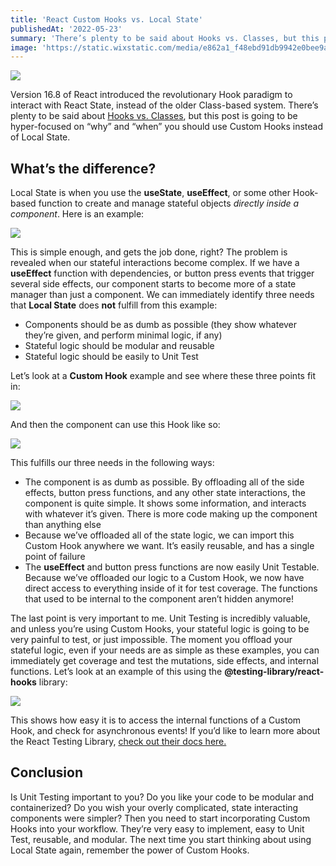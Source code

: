 ```yaml
---
title: 'React Custom Hooks vs. Local State'
publishedAt: '2022-05-23'
summary: 'There’s plenty to be said about Hooks vs. Classes, but this post is going to be hyper-focused on “why” and “when” you should use Custom Hooks instead of Local State.'
image: 'https://static.wixstatic.com/media/e862a1_f48ebd91db9942e0bee9aa26e271dd3a~mv2.png/v1/fill/w_740,h_483,al_c,q_85,usm_0.66_1.00_0.01,enc_auto/e862a1_f48ebd91db9942e0bee9aa26e271dd3a~mv2.png'
---
```


![](https://static.wixstatic.com/media/955c63_05d6b307095c42688e0cc64ba7dc565d~mv2.png/v1/fill/w_740,h_414,al_c,q_85,usm_0.66_1.00_0.01,enc_auto/955c63_05d6b307095c42688e0cc64ba7dc565d~mv2.png)

Version 16.8 of React introduced the revolutionary Hook paradigm to interact with React State, instead of the older Class-based system. There’s plenty to be said about [Hooks vs. Classes](https://blog.bitsrc.io/6-reasons-to-use-react-hooks-instead-of-classes-7e3ee745fe04), but this post is going to be hyper-focused on “why” and “when” you should use Custom Hooks instead of Local State.

## What’s the difference?

Local State is when you use the **useState**, **useEffect**, or some other Hook-based function to create and manage stateful objects _directly inside a component_. Here is an example:

![](https://static.wixstatic.com/media/955c63_16d9af9a360543dca366b34a654594fc~mv2.png/v1/fill/w_740,h_600,al_c,q_90,usm_0.66_1.00_0.01,enc_auto/955c63_16d9af9a360543dca366b34a654594fc~mv2.png)

This is simple enough, and gets the job done, right? The problem is revealed when our stateful interactions become complex. If we have a **useEffect** function with dependencies, or button press events that trigger several side effects, our component starts to become more of a state manager than just a component. We can immediately identify three needs that **Local State** does **not** fulfill from this example:

- Components should be as dumb as possible (they show whatever they’re given, and perform minimal logic, if any)
- Stateful logic should be modular and reusable
- Stateful logic should be easily to Unit Test

Let’s look at a **Custom Hook** example and see where these three points fit in:

![](https://static.wixstatic.com/media/955c63_c8df8adbf98f44c3bf934b02c968debd~mv2.png/v1/fill/w_740,h_483,al_c,q_85,usm_0.66_1.00_0.01,enc_auto/955c63_c8df8adbf98f44c3bf934b02c968debd~mv2.png)

And then the component can use this Hook like so:

![](https://static.wixstatic.com/media/955c63_5b0ad1424fd8498b96930dcb7042aa0c~mv2.png/v1/fill/w_740,h_464,al_c,q_85,usm_0.66_1.00_0.01,enc_auto/955c63_5b0ad1424fd8498b96930dcb7042aa0c~mv2.png)

This fulfills our three needs in the following ways:

- The component is as dumb as possible. By offloading all of the side effects, button press functions, and any other state interactions, the component is quite simple. It shows some information, and interacts with whatever it’s given. There is more code making up the component than anything else
- Because we’ve offloaded all of the state logic, we can import this Custom Hook anywhere we want. It’s easily reusable, and has a single point of failure
- The **useEffect** and button press functions are now easily Unit Testable. Because we’ve offloaded our logic to a Custom Hook, we now have direct access to everything inside of it for test coverage. The functions that used to be internal to the component aren’t hidden anymore!

The last point is very important to me. Unit Testing is incredibly valuable, and unless you’re using Custom Hooks, your stateful logic is going to be very painful to test, or just impossible. The moment you offload your stateful logic, even if your needs are as simple as these examples, you can immediately get coverage and test the mutations, side effects, and internal functions. Let’s look at an example of this using the **@testing-library/react-hooks** library:

![](https://static.wixstatic.com/media/955c63_be33595f71584d329b2df2fe0b0da1a0~mv2.png/v1/fill/w_740,h_270,al_c,q_85,usm_0.66_1.00_0.01,enc_auto/955c63_be33595f71584d329b2df2fe0b0da1a0~mv2.png)

This shows how easy it is to access the internal functions of a Custom Hook, and check for asynchronous events! If you’d like to learn more about the React Testing Library, [check out their docs here.](https://testing-library.com/docs/react-testing-library/intro/)

## Conclusion

Is Unit Testing important to you? Do you like your code to be modular and containerized? Do you wish your overly complicated, state interacting components were simpler? Then you need to start incorporating Custom Hooks into your workflow. They’re very easy to implement, easy to Unit Test, reusable, and modular. The next time you start thinking about using Local State again, remember the power of Custom Hooks.

